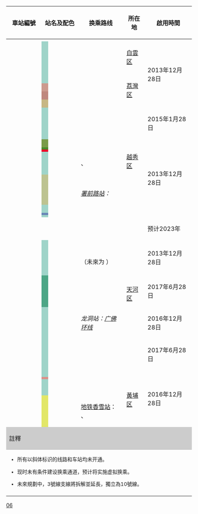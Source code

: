 {| class="wikitable" style="text-align:center;"
! width=80 |車站編號
! colspan="2" width=100 | 站名及配色
! 换乘路线
! 所在地
! 啟用時間
! 车站形式
|-
! colspan="7" style="background:{{廣州地鐵標誌色|6}};" |{{white|6號線}}
|-
! {{广州地铁车站编号|6|01}}
! width="2" style="background:#9FD4C9;" |
! {{广州地铁车站链接|浔峰岗}}
| align=left | ''{{广州地铁路线链接|12|S}}''
| rowspan="3" | [[白雲区]]
| rowspan="8" | 2013年12月28日
| 高架[[混合式月台|一岛一侧式站台]]
|-
! {{广州地铁车站编号|6|02}}
! style="background:#9FD4C9;" |
! {{广州地铁车站链接|横沙}}
| align=left |
| rowspan="2" | 高架[[侧式站台]]
|-
! {{广州地铁车站编号|6|03}}
| style="background:#9FD4C9;" |
! {{广州地铁车站链接|沙贝}}
| align=left |
|-
! {{广州地铁车站编号|6|04}}
! style="background:#9FD4C9;" |
! {{广州地铁车站链接|河沙}}
| align=left | 
| rowspan="5" | [[荔灣区]]
| 地下[[岛式站台]]
|-
! {{广州地铁车站编号|6|05}}
! style="background:#9FD4C9;" |
! {{广州地铁车站链接|坦尾}}
| align=left | {{广州地铁路线链接|5|S}} {{广州地铁车站编号|5|02}}
| 地下[[侧式站台]]
|-
! {{广州地铁车站编号|6|06}}
! style="background:#cc9a8e;" |
! {{广州地铁车站链接|如意坊}}
| align=left | ''{{广州地铁路线链接|11|S}}''
| rowspan="3" | 地下[[岛式站台]]
|-
! {{广州地铁车站编号|6|07}}
! style="background:#BF887E;" |
! {{广州地铁车站链接|黄沙}}
| align=left | {{广州地铁路线链接|1|S}} {{广州地铁车站编号|1|05}}
|-
! {{广州地铁车站编号|6|08}}
! style="background:#c7b784;" |
! {{广州地铁车站链接|文化公园}}
| align=left | {{广州地铁路线链接|8|S}} {{广州地铁车站编号|8|14}}
|-
! {{广州地铁车站编号|6|09}}
! style="background:#9FD4C9;" |
! {{广州地铁车站链接|一德路}}
| align=left |
| rowspan="8" | [[越秀区]]
| 2015年1月28日
| rowspan="2" | 地下[[分离式岛式站台]]
|-
! {{广州地铁车站编号|6|10}}
! style="background:#7A9B49;" |
! {{广州地铁车站链接|海珠广场}}
| align=left | {{广州地铁路线链接|2|S}} {{广州地铁车站编号|2|12}}
| rowspan="8" | 2013年12月28日
|-
! {{广州地铁车站编号|6|11}}
! style="background:#4B8B2A;" |
! {{广州地铁车站链接|北京路}}
| align=left |
| 地下[[岛式站台]]
|-
! {{广州地铁车站编号|6|12}}
! style="background:#EB0028;" |
! {{广州地铁车站链接|团一大广场}}
| align=left |
| 地下[[分离式岛式站台]]
|-
! {{广州地铁车站编号|6|13}}
! style="background:#9FD4C9;" |
! {{广州地铁车站链接|东湖}}
| align=left | ''{{广州地铁路线链接|10|S}}''、''{{广州地铁路线标志|12|S}}''
| 地下[[岛式站台]]
|-
! {{广州地铁车站编号|6|14}}
! style="background:#BDC391;" |
! {{广州地铁车站链接|东山口}}
| align=left | {{广州地铁路线标志|1|S}} {{广州地铁车站编号|1|12}}<br/>''[[署前路站]]{{ref label|2|虚拟|虚拟}}：{{广州地铁路线链接|10|S}}''
| rowspan="3" | 地下[[分离式岛式站台]]
|-
! {{广州地铁车站编号|6|15}}
! style="background:#9FD4C9;" |
! {{广州地铁车站链接|区庄}}
| align=left | {{广州地铁路线标志|5|S}} {{广州地铁车站编号|5|09}}
|-
! {{广州地铁车站编号|6|16}}
! style="background:#6986B7;" |
! {{广州地铁车站链接|黄花岗}}
| align=left |
|-
! {{广州地铁车站编号|6|17}}
! style="background:#9FD4C9;" |
! {{广州地铁车站链接|沙河顶}}
| align=left |
| rowspan="10" | [[天河区]]
| 地下[[岛式站台]]
|-
! {{广州地铁车站编号|6|18|uc=1}}
! colspan="2" |''{{广州地铁车站链接|沙河}}''
| align=left | ''{{广州地铁路线标志|11|S}}''
| 预计2023年
| 地下[[分离式岛式站台]]
|-
! {{广州地铁车站编号|6|19}}
! style="background:#9FD4C9;" |
! {{广州地铁车站链接|天平架}}
| align=left |
| rowspan="4" | 2013年12月28日
| rowspan="4" | 地下[[岛式站台]]
|-
! {{广州地铁车站编号|6|20}}
! style="background:#9FD4C9;" |
! {{广州地铁车站链接|燕塘}}
| align=left | {{广州地铁路线链接|3|S}} {{广州地铁车站编号|3|19}}
|-
! {{广州地铁车站编号|6|21}}
! style="background:#9FD4C9;" |
! {{广州地铁车站链接|天河客运站}}
| align=left | {{广州地铁路线标志|3|S}} {{广州地铁车站编号|3|16}}（未來为 ''{{广州地铁路线链接|10|S}}''）{{ref label|3|L10|L10}}
|-
! {{广州地铁车站编号|6|22}}
! style="background:#9FD4C9;" |
! {{广州地铁车站链接|长湴}}
| align=left |
|-
! {{广州地铁车站编号|6|23}}
! width="2" style="background:#4ca686;" |
! {{广州地铁车站链接|植物园}}
| align=left | <!--''{{广州地铁路线链接|20|S}}''{{ref label|4|L20|L20}}-->
| 2017年6月28日
| 地下[[雙岛式站台]]
|-
! {{广州地铁车站编号|6|24}}
! width="2" style="background:#9FD4C9;" |
! {{广州地铁车站链接|龙洞}}
| align=left | {{rint|cn|prdir}} ''龙洞站：[[广佛环线]]''
| 2016年12月28日
| rowspan="9" | 地下[[岛式站台]]
|-
! {{广州地铁车站编号|6|25}}
! width="2" style="background:#9FD4C9;" |
! {{广州地铁车站链接|柯木塱}}
| align=left |
| 2017年6月28日
|-
! {{广州地铁车站编号|6|26}}
! width="2" style="background:#9FD4C9;" |
! {{广州地铁车站链接|高塘石}}
| align=left |
| rowspan="7" | 2016年12月28日
|-
! {{广州地铁车站编号|6|27}}
! width="2" style="background:#9FD4C9;" |
! {{广州地铁车站链接|黄陂}}
| align=left |
| rowspan="6" | [[黃埔区]]
|-
! {{广州地铁车站编号|6|28}}
! style="background:#9FD4C9;" |
! {{广州地铁车站链接|金峰}}
| align=left |
|-
! {{广州地铁车站编号|6|29}}
! style="background:#db918a;" |
! {{广州地铁车站链接|暹岗}}
| align=left |
|-
! {{广州地铁车站编号|6|30}}
! style="background:#9FD4C9;" |
! {{广州地铁车站链接|苏元}}
| align=left | {{广州地铁路线链接|21|S}} {{广州地铁车站编号|21|09}}
|-
! {{广州地铁车站编号|6|31}}
! style="background:#9FD4C9;" |
! {{广州地铁车站链接|萝岗}}
| align=left | ''{{广州地铁路线链接|7|S}}''<!--<br>市民广场站：{{广州地铁路线链接|THP1|S}} {{广州地铁车站编号|THP1|04}}-->
|-
! {{广州地铁车站编号|6|32}}
! style="background:#e2e768;" |
! {{广州地铁车站链接|香雪}}
| align=left | [[地铁香雪站 (黄埔有轨电车)|地铁香雪站]]：{{广州地铁路线链接|THP1|S}} {{广州地铁车站编号|THP1|01}}、''{{广州地铁路线链接|THP2|S}}''
|-
! colspan="7" style="background:#CCCCCC;" |註釋
|-
| colspan="7" style="font-size:85%; text-align:left;" |
* 所有以斜体标识的线路和车站均未开通。
* {{note label|1|虚拟|虚拟}}现时未有条件建设换乘通道，预计将实施虚拟换乘。
* {{note label|2|L10|L10}}未來規劃中，3號線支線將拆解並延長，獨立為10號線。
<!--* {{note label|3|L20|L20}}未來規劃中，植物園以東路段將擇機拆離6號線並延長，獨立為20號線。-->
|-
| colspan="7" style="font-size:85%;" | <div style="text-align: right;">{{Tnavbar|广州地铁6号线车站列表|mini=1}}</div>
|}<noinclude>[[Category:广州地铁车站列表模板|06]]</noinclude>